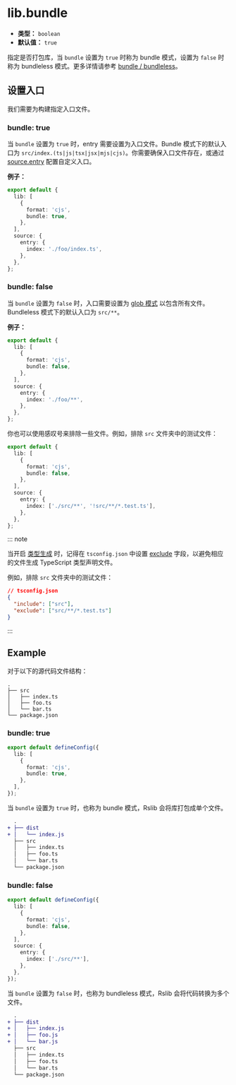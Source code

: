 # lib.bundle

- **类型：** `boolean`
- **默认值：** `true`

指定是否打包库，当 `bundle` 设置为 `true` 时称为 bundle 模式，设置为 `false` 时称为 bundleless 模式。更多详情请参考 [bundle / bundleless](/guide/basic/output-structure#bundle--bundleless)。

## 设置入口

我们需要为构建指定入口文件。

### bundle: true

当 `bundle` 设置为 `true` 时，entry 需要设置为入口文件。Bundle 模式下的默认入口为 `src/index.(ts|js|tsx|jsx|mjs|cjs)`。你需要确保入口文件存在，或通过 [source.entry](https://rsbuild.rs/zh/config/source/entry) 配置自定义入口。

**例子：**

```ts title="rslib.config.ts"
export default {
  lib: [
    {
      format: 'cjs',
      bundle: true,
    },
  ],
  source: {
    entry: {
      index: './foo/index.ts',
    },
  },
};
```

### bundle: false

当 `bundle` 设置为 `false` 时，入口需要设置为 [glob 模式](https://github.com/micromatch/picomatch#globbing-features) 以包含所有文件。Bundleless 模式下的默认入口为 `src/**`。

**例子：**

```ts title="rslib.config.ts"
export default {
  lib: [
    {
      format: 'cjs',
      bundle: false,
    },
  ],
  source: {
    entry: {
      index: './foo/**',
    },
  },
};
```

你也可以使用感叹号来排除一些文件。例如，排除 `src` 文件夹中的测试文件：

```ts title="rslib.config.ts"
export default {
  lib: [
    {
      format: 'cjs',
      bundle: false,
    },
  ],
  source: {
    entry: {
      index: ['./src/**', '!src/**/*.test.ts'],
    },
  },
};
```

::: note

当开启 [类型生成](/config/lib/dts) 时，记得在 `tsconfig.json` 中设置 [exclude](https://www.typescriptlang.org/tsconfig/#exclude) 字段，以避免相应的文件生成 TypeScript 类型声明文件。

例如，排除 `src` 文件夹中的测试文件：

```json
// tsconfig.json
{
  "include": ["src"],
  "exclude": ["src/**/*.test.ts"]
}
```

:::

## Example

对于以下的源代码文件结构：

```
.
├── src
│   ├── index.ts
│   ├── foo.ts
│   └── bar.ts
└── package.json
```

### bundle: true

```ts title="rslib.config.ts"
export default defineConfig({
  lib: [
    {
      format: 'cjs',
      bundle: true,
    },
  ],
});
```

当 `bundle` 设置为 `true` 时，也称为 bundle 模式，Rslib 会将库打包成单个文件。

```diff
  .
+ ├── dist
+ │   └── index.js
  ├── src
  │   ├── index.ts
  │   ├── foo.ts
  │   └── bar.ts
  └── package.json
```

### bundle: false

```ts title="rslib.config.ts"
export default defineConfig({
  lib: [
    {
      format: 'cjs',
      bundle: false,
    },
  ],
  source: {
    entry: {
      index: ['./src/**'],
    },
  },
});
```

当 `bundle` 设置为 `false` 时，也称为 bundleless 模式，Rslib 会将代码转换为多个文件。

```diff
  .
+ ├── dist
+ │   ├── index.js
+ │   ├── foo.js
+ │   └── bar.js
  ├── src
  │   ├── index.ts
  │   ├── foo.ts
  │   └── bar.ts
  └── package.json
```
